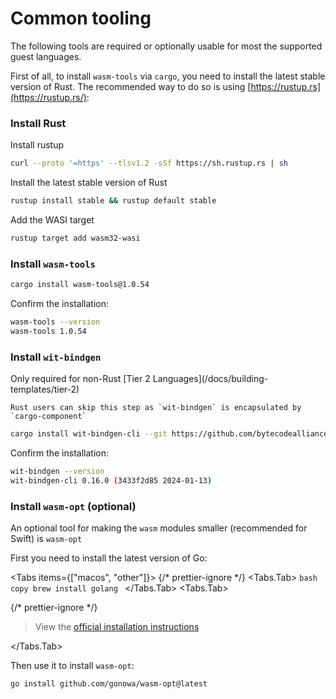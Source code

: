 
# Common tooling

The following tools are required or optionally usable for most the supported guest languages.

First of all, to install `wasm-tools` via `cargo`, you need to install the latest stable version of Rust. The recommended way to do so is using [https://rustup.rs](https://rustup.rs/):

<Steps>

### Install Rust

Install rustup

```bash copy
curl --proto '=https' --tlsv1.2 -sSf https://sh.rustup.rs | sh
```

Install the latest stable version of Rust

```bash copy
rustup install stable && rustup default stable
```

Add the WASI target

```bash copy
rustup target add wasm32-wasi
```

### Install `wasm-tools`

```bash copy
cargo install wasm-tools@1.0.54
```

Confirm the installation:

```bash
wasm-tools --version
wasm-tools 1.0.54
```

### Install `wit-bindgen`

<Callout type="info">
    Only required for non-Rust [Tier 2 Languages](/docs/building-templates/tier-2)

    Rust users can skip this step as `wit-bindgen` is encapsulated by `cargo-component`

</Callout>

```bash copy
cargo install wit-bindgen-cli --git https://github.com/bytecodealliance/wit-bindgen --force --rev 3433f2d8515dd9eba95fd3ad581f5c389ae9dd1f
```

Confirm the installation:

```bash
wit-bindgen --version
wit-bindgen-cli 0.16.0 (3433f2d85 2024-01-13)
```

</Steps>

### Install `wasm-opt` (optional)

An optional tool for making the `wasm` modules smaller (recommended for Swift) is `wasm-opt`

First you need to install the latest version of Go:

<Tabs items={["macos", "other"]}>
  {/* prettier-ignore */}
  <Tabs.Tab>
    ```bash copy
    brew install golang
    ```
  </Tabs.Tab>
  <Tabs.Tab>

{/* prettier-ignore */}
> View the [official installation instructions](https://go.dev/doc/install)

  </Tabs.Tab>
</Tabs>

Then use it to install `wasm-opt`:

```bash copy
go install github.com/gonowa/wasm-opt@latest
```

